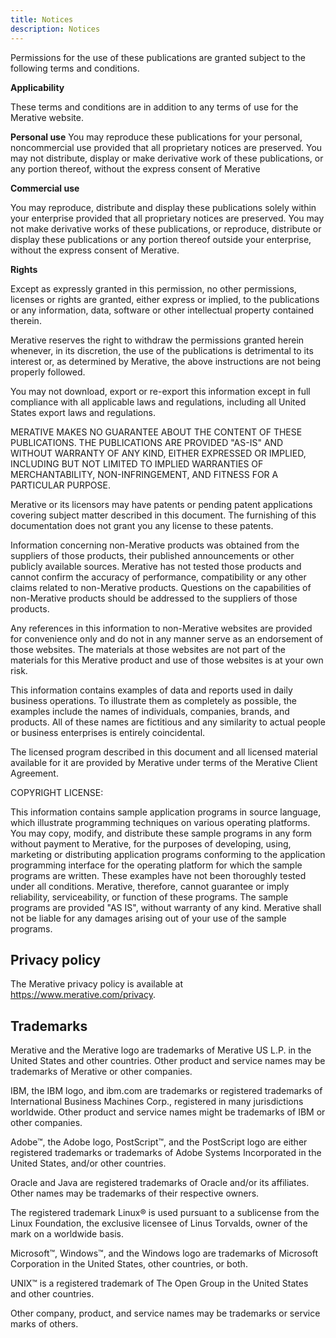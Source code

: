 ```yaml
---
title: Notices
description: Notices
---
```


Permissions for the use of these publications are granted subject to the following terms and conditions.

**Applicability**

These terms and conditions are in addition to any terms of use for the Merative website.

**Personal use**
You may reproduce these publications for your personal, noncommercial use provided that all proprietary notices are preserved. You may not distribute, display or make derivative work of these publications, or any portion thereof, without the express consent of Merative

**Commercial use**

You may reproduce, distribute and display these publications solely within your enterprise provided that all proprietary notices are preserved. You may not make derivative works of these publications, or reproduce, distribute or display these publications or any portion thereof outside your enterprise, without the express consent of Merative.

**Rights**

Except as expressly granted in this permission, no other permissions, licenses or rights are granted, either express or implied, to the publications or any information, data, software or other intellectual property contained therein.

Merative reserves the right to withdraw the permissions granted herein whenever, in its discretion, the use of the publications is detrimental to its interest or, as determined by Merative, the above instructions are not being properly followed.

You may not download, export or re-export this information except in full compliance with all applicable laws and regulations, including all United States export laws and regulations.

MERATIVE MAKES NO GUARANTEE ABOUT THE CONTENT OF THESE PUBLICATIONS. THE PUBLICATIONS ARE PROVIDED "AS-IS" AND WITHOUT WARRANTY OF ANY KIND, EITHER EXPRESSED OR IMPLIED, INCLUDING BUT NOT LIMITED TO IMPLIED WARRANTIES OF MERCHANTABILITY, NON-INFRINGEMENT, AND FITNESS FOR A PARTICULAR PURPOSE.

Merative or its licensors may have patents or pending patent applications covering subject matter described in this document. The furnishing of this documentation does not grant you any license to these patents.

Information concerning non-Merative products was obtained from the suppliers of those products, their published announcements or other publicly available sources. Merative has not tested those products and cannot confirm the accuracy of performance, compatibility or any other claims related to non-Merative products. Questions on the capabilities of non-Merative products should be addressed to the suppliers of those products.

Any references in this information to non-Merative websites are provided for convenience only and do not in any manner serve as an endorsement of those websites. The materials at those websites are not part of the materials for this Merative product and use of those websites is at your own risk.

This information contains examples of data and reports used in daily business operations. To illustrate them as completely as possible, the examples include the names of individuals, companies, brands, and products. All of these names are fictitious and any similarity to actual people or business enterprises is entirely coincidental.

The licensed program described in this document and all licensed material available for it are provided by Merative under terms of the Merative Client Agreement.

COPYRIGHT LICENSE:

This information contains sample application programs in source language, which illustrate programming techniques on various operating platforms. You may copy, modify, and distribute these sample programs in any form without payment to Merative, for the purposes of developing, using, marketing or distributing application programs conforming to the application programming interface for the operating platform for which the sample programs are written. These examples have not been thoroughly tested under all conditions. Merative, therefore, cannot guarantee or imply reliability, serviceability, or function of these programs. The sample programs are provided "AS IS", without warranty of any kind. Merative shall not be liable for any damages arising out of your use of the sample programs.

## Privacy policy

The Merative privacy policy is available at https://www.merative.com/privacy.

## Trademarks

Merative and the Merative logo are trademarks of Merative US L.P. in the United States and other countries. Other product and service names may be trademarks of Merative or other companies.

IBM, the IBM logo, and ibm.com are trademarks or registered trademarks of International Business Machines Corp., registered in many jurisdictions worldwide. Other product and service names might be trademarks of IBM or other companies. <!--A current list of IBM trademarks is available on the Web at “ Copyright and trademark information ” at [http://www.ibm.com/legal/copytrade.shtml](http://www.ibm.com/legal/copytrade.shtml).-->

Adobe™, the Adobe logo, PostScript™, and the PostScript logo are either registered trademarks or trademarks of Adobe Systems Incorporated in the United States, and/or other countries.

Oracle and Java are registered trademarks of Oracle and/or its affiliates. Other names may be trademarks of their respective owners.

The registered trademark Linux® is used pursuant to a sublicense from the Linux Foundation, the exclusive licensee of Linus Torvalds, owner of the mark on a world­wide basis.

Microsoft™, Windows™, and the Windows logo are trademarks of Microsoft Corporation in the United States, other countries, or both.

UNIX™ is a registered trademark of The Open Group in the United States and other countries.

Other company, product, and service names may be trademarks or service marks of others.
